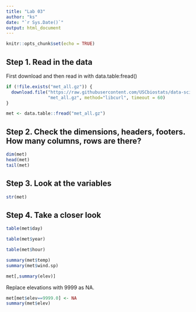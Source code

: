 ```yaml
---
title: "Lab 03"
author: "ks"
date: "`r Sys.Date()`"
output: html_document
---
```


```r
knitr::opts_chunk$set(echo = TRUE)
```

## Step 1. Read in the data
First download and then read in with data.table:fread()

```r
if (!file.exists("met_all.gz")) {
  download.file("https://raw.githubusercontent.com/USCbiostats/data-science-data/master/02_met/met_all.gz", 
                "met_all.gz", method="libcurl", timeout = 60)  
}

met <- data.table::fread("met_all.gz")
```



## Step 2. Check the dimensions, headers, footers. How many columns, rows are there?


```r
dim(met)
head(met)
tail(met)
```
## Step 3. Look at the variables

```r
str(met)
```

## Step 4. Take a closer look

```r
table(met$day)
```

```r
table(met$year)
```

```r
table(met$hour)
```

```r
summary(met$temp)
summary(met$wind.sp)
```

```r
met[,summary(elev)]
```

Replace elevations with 9999 as NA.


```r
met[met$elev==9999.0] <- NA
summary(met$elev)
```

